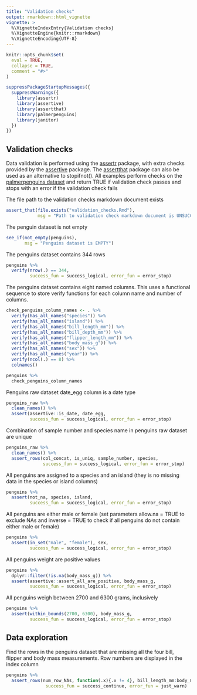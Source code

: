```yaml
---
title: "Validation checks"
output: rmarkdown::html_vignette
vignette: >
  %\VignetteIndexEntry{Validation checks}
  %\VignetteEngine{knitr::rmarkdown}
  %\VignetteEncoding{UTF-8}
---
```


```r
knitr::opts_chunk$set(
  eval = TRUE,
  collapse = TRUE,
  comment = "#>"
)
```

```r
suppressPackageStartupMessages({
  suppressWarnings({
    library(assertr)
    library(assertive)
    library(assertthat)
    library(palmerpenguins)
    library(janitor)
  })
})
```

## Validation checks

Data validation is performed using the [assertr](https://cran.r-project.org/web/packages/assertr/vignettes/assertr.html) 
package, with extra checks provided by the [assertive](https://cran.r-project.org/web/packages/assertive/vignettes/checklists.html)
package. The [assertthat](https://github.com/hadley/assertthat) package can also be used 
as an alternative to stopifnot(). All examples perform checks on the [palmerpenguins dataset](https://allisonhorst.github.io/palmerpenguins/articles/intro.html) and return 
TRUE if validation check passes and stops with an error if the validation check fails

The file path to the validation checks markdown document exists
```r
assert_that(file.exists("validation_checks.Rmd"), 
            msg = "Path to validation check markdown document is UNSUCCESSFUL")
```

The penguin dataset is not empty
```r
see_if(not_empty(penguins), 
       msg = "Penguins dataset is EMPTY")
```

The penguins dataset contains 344 rows
```r
penguins %>% 
  verify(nrow(.) == 344,
         success_fun = success_logical, error_fun = error_stop)
```

The penguins dataset contains eight named columns. This uses a functional sequence to store verify functions for each column name and number of columns.
```r
check_penguins_column_names <- . %>% 
  verify(has_all_names("species")) %>%
  verify(has_all_names("island")) %>%
  verify(has_all_names("bill_length_mm")) %>%
  verify(has_all_names("bill_depth_mm")) %>%
  verify(has_all_names("flipper_length_mm")) %>%
  verify(has_all_names("body_mass_g")) %>%
  verify(has_all_names("sex")) %>%
  verify(has_all_names("year")) %>%
  verify(ncol(.) == 8) %>% 
  colnames()

penguins %>% 
  check_penguins_column_names
```

Penguins raw dataset date_egg column is a date type
```r
penguins_raw %>% 
  clean_names() %>% 
  assert(assertive::is_date, date_egg,
         success_fun = success_logical, error_fun = error_stop)
```

Combination of sample number and species name in penguins raw dataset are unique
```r
penguins_raw %>% 
  clean_names() %>%  
  assert_rows(col_concat, is_uniq, sample_number, species,
              success_fun = success_logical, error_fun = error_stop)
```

All penguins are assigned to a species and an island (they is no missing data in 
the species or island columns)
```r
penguins %>% 
  assert(not_na, species, island,  
         success_fun = success_logical, error_fun = error_stop)
```

All penguins are either male or female (set parameters allow.na = TRUE to exclude 
NAs and inverse = TRUE to check if all penguins do not contain either male or female)
```r
penguins %>% 
  assert(in_set("male", "female"), sex,
         success_fun = success_logical, error_fun = error_stop)
```

All penguins weight are positive values
```r
penguins %>% 
  dplyr::filter(!is.na(body_mass_g)) %>% 
  assert(assertive::assert_all_are_positive, body_mass_g,
         success_fun = success_logical, error_fun = error_stop)
```

All penguins weigh between 2700 and 6300 grams, inclusively
```r
penguins %>% 
  assert(within_bounds(2700, 6300), body_mass_g,
         success_fun = success_logical, error_fun = error_stop)
```

## Data exploration

Find the rows in the penguins dataset that are missing all the four bill, flipper
and body mass measurements. Row numbers are displayed in the index column
```r
penguins %>% 
  assert_rows(num_row_NAs, function(.x){.x != 4}, bill_length_mm:body_mass_g,
               success_fun = success_continue, error_fun = just_warn)

```




